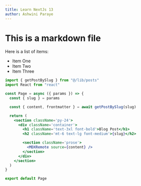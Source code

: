 ```yaml
---
title: Learn NextJs 13
author: Ashwini Paraye
---
```


# This is a markdown file

<Newsletter />

Here is a list of items:

- Item One
- Item Two
- Item Three

```jsx
import { getPostBySlug } from "@/lib/posts"
import React from "react"

const Page = async ({ params }) => {
  const { slug } = params

  const { content, frontmatter } = await getPostBySlug(slug)

  return (
    <section className='py-24'>
      <div className='container'>
        <h1 className='text-3xl font-bold'>Blog Post</h1>
        <h2 className='mt-6 text-lg font-medium'>{slug}</h2>

        <section className='prose'>
          <MDXRemote source={content} />
        </section>
      </div>
    </section>
  )
}

export default Page
```
